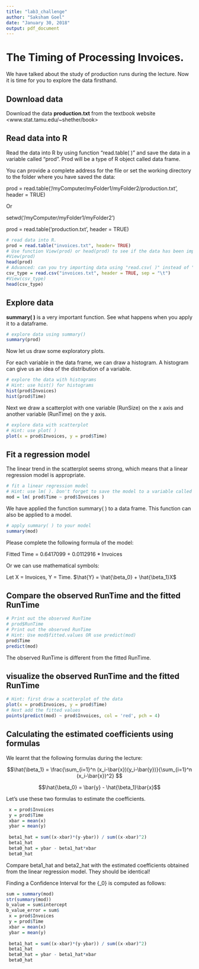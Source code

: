 ```yaml
---
title: "lab3_challenge"
author: "Saksham Goel"
date: "January 30, 2018"
output: pdf_document
---
```


# The Timing of Processing Invoices.  
We have talked about the study of production runs during the lecture. Now it is time for you to explore the data firsthand. 

## Download data
Download the data **production.txt** from the textbook website <www.stat.tamu.edu/~shether/book>

## Read data into R
Read the data into R by using function "read.table( )" and save the data in a variable called "prod". Prod will be a type of R object called data frame. 

You can provide a complete address for the file or set the working directory to the folder where you have saved the data:

prod = read.table('/myComputer/myFolder1/myFolder2/production.txt', header = TRUE)

Or

setwd('/myComputer/myFolder1/myFolder2') 

prod = read.table('production.txt', header = TRUE)

```r
# read data into R. 
prod = read.table("invoices.txt", header= TRUE)
# Use function View(prod) or head(prod) to see if the data has been imported successfully. 
#View(prod)
head(prod)
# Advanced: can you try importing data using "read.csv( )" instead of "read.table( )":
csv_type = read.csv("invoices.txt", header = TRUE, sep = "\t")
#View(csv_type)
head(csv_type)
```

## Explore data 
**summary( )** is a very important function. See what happens when you apply it to a dataframe. 

```r
# explore data using summary()
summary(prod)

```
Now let us draw some exploratory plots. 

For each variable in the data frame, we can draw a histogram. A histogram can give us an idea of the distribution of a variable. 

```r
# explore the data with histograms
# Hint: use hist() for histograms
hist(prod$Invoices)
hist(prod$Time)
```

Next we draw a scatterplot with one variable (RunSize) on the x axis and another variable (RunTime) on the y axis. 

```r
# explore data with scatterplot
# Hint: use plot( )
plot(x = prod$Invoices, y = prod$Time)
```

## Fit a regression model
The linear trend in the scatterplot seems strong, which means that a linear regression model is appropriate. 

```r
# fit a linear regression model
# Hint: use lm( ). Don't forget to save the model to a variable called "mod"
mod = lm( prod$Time ~ prod$Invoices )
```

We have applied the function summary( ) to a data frame. This function can also be applied to a model. 

```r
# apply summary( ) to your model
summary(mod)
```

Please complete the following formula of the model:

Fitted Time = 0.6417099 + 0.0112916 * Invoices

Or we can use mathematical symbols:

Let X = Invoices, Y = Time. $\hat{Y} = \hat{\beta_0} + \hat{\beta_1}X$

## Compare the observed RunTime and the fitted RunTime

```r
# Print out the observed RunTime
# prod$RunTime 
# Print out the observed RunTime
# Hint: Use mod$fitted.values OR use predict(mod)
prod$Time
predict(mod)

```

The observed RunTime is different from the fitted RunTime. 

## visualize the observed RunTime and the fitted RunTime

```r
# Hint: first draw a scatterplot of the data
plot(x = prod$Invoices, y = prod$Time)
# Next add the fitted values
points(predict(mod) ~ prod$Invoices, col = 'red', pch = 4)
```

## Calculating the estimated coefficients using formulas
We learnt that the following formulas during the lecture:

$$\hat{\beta_1} = \frac{\sum_{i=1}^n (x_i-\bar{x})(y_i-\bar{y})}{\sum_{i=1}^n (x_i-\bar{x})^2} $$

$$\hat{\beta_0} = \bar{y} - \hat{\beta_1}\bar{x}$$

Let's use these two formulas to estimate the coefficients. 
```r
 x = prod$Invoices
 y = prod$Time
 xbar = mean(x)
 ybar = mean(y)
 
 beta1_hat = sum((x-xbar)*(y-ybar)) / sum((x-xbar)^2)
 beta1_hat
 beta0_hat = ybar - beta1_hat*xbar
 beta0_hat
```
Compare beta1_hat and beta2_hat with the estimated coefficients obtained from the linear regression model. They should be identical! 


Finding a Confidence Interval for the {\beta_0} is computed as follows:
```r
sum = summary(mod)
str(summary(mod))
b_value = sum$intercept
b_value_error = sum$
 x = prod$Invoices
 y = prod$Time
 xbar = mean(x)
 ybar = mean(y)
 
 beta1_hat = sum((x-xbar)*(y-ybar)) / sum((x-xbar)^2)
 beta1_hat
 beta0_hat = ybar - beta1_hat*xbar
 beta0_hat
```
